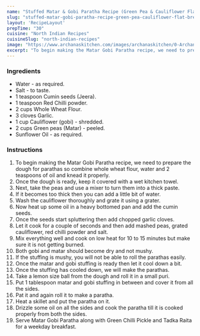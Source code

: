 ---
name: "Stuffed Matar & Gobi Paratha Recipe (Green Pea & Cauliflower Flat Bread)"
slug: "stuffed-matar-gobi-paratha-recipe-green-pea-cauliflower-flat-bread"
layout: 'RecipeLayout'
prepTime: "30"
cuisine: "North Indian Recipes"
cuisineSlug: "north-indian-recipes"
image: "https://www.archanaskitchen.com/images/archanaskitchen/0-Archanas-Kitchen-Recipes/2017/Stuffed_Matar_Gobi_Paratha_Recipe_Green_Pea_Cauliflower_Flat_Bread-1.jpg"
excerpt: "To begin making the Matar Gobi Paratha recipe, we need to prepare the dough for parathas so combine whole wheat flour, water and 2 teaspoons of oil and knead it properly"
---

### Ingredients

- Water - as required.
- Salt - to taste.
- 1 teaspoon Cumin seeds (Jeera).
- 1 teaspoon Red Chilli powder.
- 2 cups Whole Wheat Flour.
- 3 cloves Garlic.
- 1 cup Cauliflower (gobi) - shredded.
- 2 cups Green peas (Matar) - peeled.
- Sunflower Oil - as required.

### Instructions

1. To begin making the Matar Gobi Paratha recipe, we need to prepare the dough for parathas so combine whole wheat flour, water and 2 teaspoons of oil and knead it properly.
1. Once the dough is ready, keep it covered with a wet kitchen towel.
1. Next, take the peas and use a mixer to turn them into a thick paste.
1. If it becomes too thick then you can add a little bit of water.
1. Wash the cauliflower thoroughly and grate it using a grater.
1. Now heat up some oil in a heavy bottomed pan and add the cumin seeds.
1. Once the seeds start spluttering then add chopped garlic cloves.
1. Let it cook for a couple of seconds and then add mashed peas, grated cauliflower, red chilli powder and salt.
1. Mix everything well and cook on low heat for 10 to 15 minutes but make sure it is not getting burned.
1. Both gobi and matar should become dry and not mushy.
1. If the stuffing is mushy, you will not be able to roll the parathas easily.
1. Once the matar and gobi stuffing is ready then let it cool down a bit.
1. Once the stuffing has cooled down, we will make the parathas.
1. Take a lemon size ball from the dough and roll it in a small puri.
1. Put 1 tablespoon matar and gobi stuffing in between and cover it from all the sides.
1. Pat it and again roll it to make a paratha.
1. Heat a skillet and put the paratha on it.
1. Drizzle some oil on all the sides and cook the paratha till it is cooked properly from both the sides.
1. Serve Matar Gobi Paratha along with Green Chilli Pickle and Tadka Raita for a weekday breakfast.
